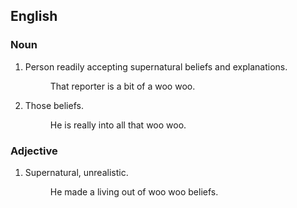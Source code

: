 ==English==
===Noun===
#Person readily accepting supernatural beliefs and explanations.
#:That reporter is a bit of a woo woo.
#Those beliefs.
#:He is really into all that woo woo.
===Adjective===
#Supernatural, unrealistic.
#:He made a living out of woo woo beliefs.